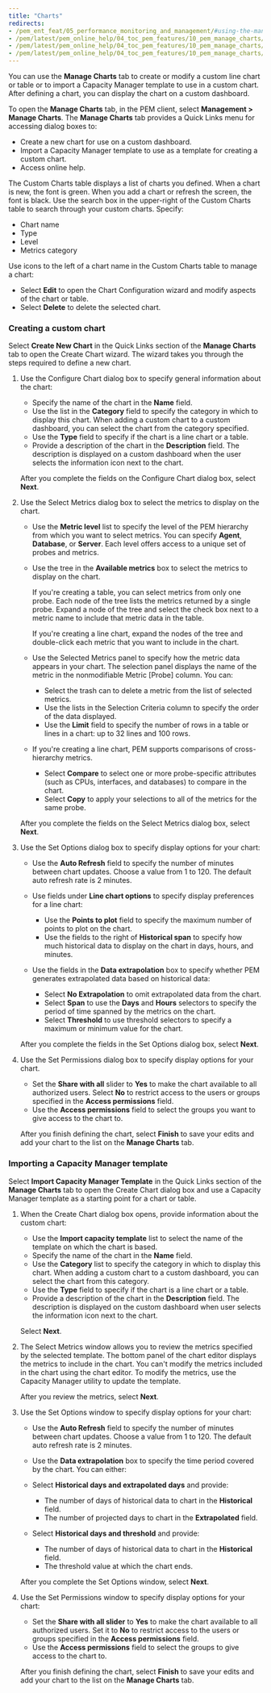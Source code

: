 ```yaml
---
title: "Charts"
redirects:
- /pem_ent_feat/05_performance_monitoring_and_management/#using-the-manage-charts-tab
- /pem/latest/pem_online_help/04_toc_pem_features/10_pem_manage_charts/
- /pem/latest/pem_online_help/04_toc_pem_features/10_pem_manage_charts/01_pem_create_new_chart/
- /pem/latest/pem_online_help/04_toc_pem_features/10_pem_manage_charts/02_pem_manage_charts_template/
---
```


You can use the **Manage Charts** tab to create or modify a custom line chart or table or to import a Capacity Manager template to use in a custom chart. After defining a chart, you can display the chart on a custom dashboard. 

To open the **Manage Charts** tab, in the PEM client, select **Management > Manage Charts**. The **Manage Charts** tab provides a Quick Links menu for accessing dialog boxes to:

-   Create a new chart for use on a custom dashboard.
-   Import a Capacity Manager template to use as a template for creating a custom chart.
-   Access online help.

The Custom Charts table displays a list of charts you defined. When a chart is new, the font is green. When you add a chart or refresh the screen, the font is black. Use the search box in the upper-right of the Custom Charts table to search through your custom charts. Specify:

-   Chart name
-   Type
-   Level
-   Metrics category

Use icons to the left of a chart name in the Custom Charts table to manage a chart:

-   Select **Edit** to open the Chart Configuration wizard and modify aspects of the chart or table.
-   Select **Delete** to delete the selected chart.

### Creating a custom chart

Select **Create New Chart** in the Quick Links section of the **Manage Charts** tab to open the Create Chart wizard. The wizard takes you through the steps required to define a new chart. 

1.  Use the Configure Chart dialog box to specify general information about the chart:

    -   Specify the name of the chart in the **Name** field.
    -   Use the list in the **Category** field to specify the category in which to display this chart. When adding a custom chart to a custom dashboard, you can select the chart from the category specified.
    -   Use the **Type** field to specify if the chart is a line chart or a table.
    -   Provide a description of the chart in the **Description** field. The description is displayed on a custom dashboard when the user selects the information icon next to the chart.

    After you complete the fields on the Configure Chart dialog box, select **Next**.

1.  Use the Select Metrics dialog box to select the metrics to display on the chart.

    -   Use the **Metric level** list to specify the level of the PEM hierarchy from which you want to select metrics. You can specify **Agent**, **Database**, or **Server**. Each level offers access to a unique set of probes and metrics.

    -   Use the tree in the **Available metrics** box to select the metrics to display on the chart.

        If you're creating a table, you can select metrics from only one probe. Each node of the tree lists the metrics returned by a single probe. Expand a node of the tree and select the check box next to a metric name to include that metric data in the table.

        If you're creating a line chart, expand the nodes of the tree and double-click each metric that you want to include in the chart.

    -   Use the Selected Metrics panel to specify how the metric data appears in your chart. The selection panel displays the name of the metric in the nonmodifiable Metric \[Probe] column. You can:

        -   Select the trash can to delete a metric from the list of selected metrics.
        -   Use the lists in the Selection Criteria column to specify the order of the data displayed.
        -   Use the **Limit** field to specify the number of rows in a table or lines in a chart: up to 32 lines and 100 rows.

    -   If you're creating a line chart, PEM supports comparisons of cross-hierarchy metrics.

        -   Select **Compare** to select one or more probe-specific attributes (such as CPUs, interfaces, and databases) to compare in the chart.
        -   Select **Copy** to apply your selections to all of the metrics for the same probe.

    After you complete the fields on the Select Metrics dialog box, select **Next**.

1.  Use the Set Options dialog box to specify display options for your chart:

    -   Use the **Auto Refresh** field to specify the number of minutes between chart updates. Choose a value from 1 to 120. The default auto refresh rate is 2 minutes.

    -   Use fields under **Line chart options** to specify display preferences for a line chart:

        -   Use the **Points to plot** field to specify the maximum number of points to plot on the chart.
        -   Use the fields to the right of **Historical span** to specify how much historical data to display on the chart in days, hours, and minutes.

    -   Use the fields in the **Data extrapolation** box to specify whether PEM generates extrapolated data based on historical data:

        -   Select **No Extrapolation** to omit extrapolated data from the chart.
        -   Select **Span** to use the **Days** and **Hours** selectors to specify the period of time spanned by the metrics on the chart.
        -   Select **Threshold** to use threshold selectors to specify a maximum or minimum value for the chart.

    After you complete the fields in the Set Options dialog box, select **Next**.

1.  Use the Set Permissions dialog box to specify display options for your chart.

    -   Set the **Share with all** slider to **Yes** to make the chart available to all authorized users. Select **No** to restrict access to the users or groups specified in the **Access permissions** field.
    -   Use the **Access permissions** field to select the groups you want to give access to the chart to.

    After you finish defining the chart, select **Finish** to save your edits and add your chart to the list on the **Manage Charts** tab.

### Importing a Capacity Manager template

Select **Import Capacity Manager Template** in the Quick Links section of the **Manage Charts** tab to open the Create Chart dialog box and use a Capacity Manager template as a starting point for a chart or table.

1.  When the Create Chart dialog box opens, provide information about the custom chart:

    -   Use the **Import capacity template** list to select the name of the template on which the chart is based.
    -   Specify the name of the chart in the **Name** field.
    -   Use the **Category** list to specify the category in which to display this chart. When adding a custom chart to a custom dashboard, you can select the chart from this category.
    -   Use the **Type** field to specify if the chart is a line chart or a table.
    -   Provide a description of the chart in the **Description** field. The description is displayed on the custom dashboard when user selects the information icon next to the chart.

    Select **Next**.

1.  The Select Metrics window allows you to review the metrics specified by the selected template. The bottom panel of the chart editor displays the metrics to include in the chart. You can't modify the metrics included in the chart using the chart editor. To modify the metrics, use the Capacity Manager utility to update the template.

    After you review the metrics, select **Next**.

1.  Use the Set Options window to specify display options for your chart:

    -   Use the **Auto Refresh** field to specify the number of minutes between chart updates. Choose a value from 1 to 120. The default auto refresh rate is 2 minutes.

    -  Use the **Data extrapolation** box to specify the time period covered by the chart. You can either:

    -   Select **Historical days and extrapolated days** and provide:
        -   The number of days of historical data to chart in the **Historical** field.
        -   The number of projected days to chart in the **Extrapolated** field.
    -   Select **Historical days and threshold** and provide:
        -   The number of days of historical data to chart in the **Historical** field.
        -   The threshold value at which the chart ends.

    After you complete the Set Options window, select **Next**.

1.  Use the Set Permissions window to specify display options for your chart:

    -   Set the **Share with all slider** to **Yes** to make the chart available to all authorized users. Set it to **No** to restrict access to the users or groups specified in the **Access permissions** field.
    -   Use the **Access permissions** field to select the groups to give access to the chart to.

    After you finish defining the chart, select **Finish** to save your edits and add your chart to the list on the **Manage Charts** tab.
